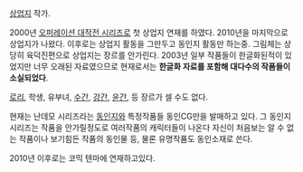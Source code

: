 [[상업지]] 작가.

2000년 [[오퍼레이션 대작전 시리즈]]로 첫 상업지 연재를 하였다. 2010년을 마지막으로 상업지가 나왔다. 이후로는 상업지 활동을 그만두고 동인지 활동만 하는중. 그림체는 상당히 육덕진편으로 상업지는 장르를 안가린다. 2003년 일부 작품들이 한글화된적이 있었지만 너무 오래된 자료였으므로 현재로서는 '''한글화 자료를 포함해 대다수의 작품들이 소실되었다'''.

[[로리]], 학생, 유부녀, [[수간]], [[강간]], [[윤간]], 등 장르가 셀 수도 없다.

현재는 난데모 시리즈라는 [[동인지]]와 특정작품들 동인CG만을 발매하고 있다. 그 동인지 시리즈는 작품을 안가릴정도로 여러작품의 캐릭터들이 나온다 자신이 처음보는 알 수 없는 작품이나 보기힘든 작품의 동인물 등, 물론 유명작품도 동인소재로 쓴다.

2010년 이후로는 코믹 텐마에 연재하고있다.
